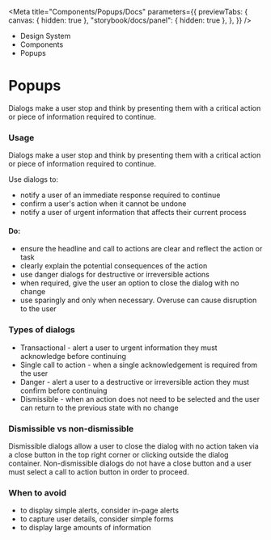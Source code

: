 
<Meta
	title="Components/Popups/Docs"
	parameters={{
		previewTabs: {
			canvas: { hidden: true },
			"storybook/docs/panel": { hidden: true },
		},
	}}
/>

<div className="act-docs-container">
	<Masthead />
	<main className="act-body">
		<div className="act-flex act-flex-light-purple">
			<div className="act-flex__container act-flex__container-padding-trim">
				<div className="act-flex__grid">
					<div className="act-flex__row">
						<div className="act-col__cw-12">
							<div className="act-box">
								<div className="act-breadcrumbs">
									<ul className="act-breadcrumbs__container">
										<li className="act-breadcrumbs__crumb act-h6">
											<LinkTo className="act-breadcrumbs__crumb__link" kind="system-introduction--page">
												Design System <i className="fa-solid fa-angle-right"></i>
											</LinkTo>
										</li>
										<li className="act-breadcrumbs__crumb act-h6">
											<LinkTo className="act-breadcrumbs__crumb__link" kind="components-overview--page">
												Components <i className="fa-solid fa-angle-right"></i>
											</LinkTo>
										</li>
										<li className="act-breadcrumbs__crumb act-h6">
											<LinkTo className="act-breadcrumbs__crumb__link" kind="components-overview--pageoverview--page">
												Popups <i className="fa-solid fa-angle-right"></i>
											</LinkTo>
										</li>
									</ul>
								</div>
								<h1>Popups</h1>
								<p>Dialogs make a user stop and think by presenting them with a critical action or piece of information required to continue.</p>
							</div>
						</div>
					</div>
				</div>
			</div>
		</div>
		<div className="act-flex">
			<div className="act-flex__container">
				<div className="act-flex__grid">
					<div className="act-flex__row">
						<div className="act-col__cw-12">
							<div className="act-box">
								<h3>Usage</h3>
								<p>Dialogs make a user stop and think by presenting them with a critical action or piece of information required to continue.</p>
								<p>Use dialogs to:</p>
								<ul>
									<li>notify a user of an immediate response required to continue</li>
									<li>confirm a user's action when it cannot be undone</li>
									<li>notify a user of urgent information that affects their current process</li>
								</ul>
								<h4>Do:</h4>
								<ul>
									<li>ensure the headline and call to actions are clear and reflect the action or task</li>
									<li>clearly explain the potential consequences of the action</li>
									<li>use danger dialogs for destructive or irreversible actions</li>
									<li>when required, give the user an option to close the dialog with no change</li>
									<li>use sparingly and only when necessary. Overuse can cause disruption to the user</li>
								</ul>
							</div>
						</div>
					</div>
					<div className="act-flex__row">
						<div className="act-col__cw-12">
							<div className="act-box">
								<h3>Types of dialogs</h3>
								<ul>
									<li>Transactional - alert a user to urgent information they must acknowledge before continuing</li>
									<li>Single call to action - when a single acknowledgement is required from the user</li>
									<li>Danger - alert a user to a destructive or irreversible action they must confirm before continuing</li>
									<li>Dismissible - when an action does not need to be selected and the user can return to the previous state with no change</li>
								</ul>
							</div>
						</div>
					</div>
					<div className="act-flex__row">
						<div className="act-col__cw-12">
							<div className="act-box">
								<h3>Dismissible vs non-dismissible</h3>
								<p>
									Dismissible dialogs allow a user to close the dialog with no action taken via a close button in the top right corner or clicking outside the dialog container.
									Non-dismissible dialogs do not have a close button and a user must select a call to action button in order to proceed.
								</p>
							</div>
						</div>
					</div>
					<div className="act-flex__row">
						<div className="act-col__cw-12">
							<div className="act-box">
								<h3>When to avoid</h3>
								<ul>
									<li>to display simple alerts, consider in-page alerts</li>
									<li>to capture user details, consider simple forms</li>
									<li>to display large amounts of information</li>
								</ul>
							</div>
						</div>
					</div>
				</div>
			</div>
		</div>
	</main>
	<footer className="act-footer">
		<AoC />
		<Footer />
	</footer>
</div>
